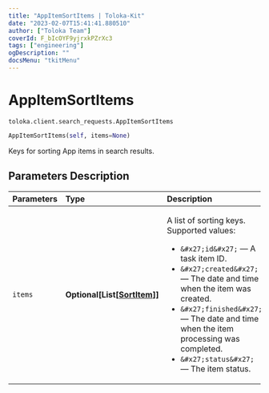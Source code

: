 ```yaml
---
title: "AppItemSortItems | Toloka-Kit"
date: "2023-02-07T15:41:41.880510"
author: ["Toloka Team"]
coverId: F_bIcOYF9yjrxkPZrXc3
tags: ["engineering"]
ogDescription: ""
docsMenu: "tkitMenu"
---
```


# AppItemSortItems
`toloka.client.search_requests.AppItemSortItems`

```python
AppItemSortItems(self, items=None)
```

Keys for sorting App items in search results.

## Parameters Description

| Parameters | Type | Description |
| :----------| :----| :-----------|
`items`|**Optional\[List\[[SortItem](/docs-new/toloka-kit/reference/toloka.client.search_requests.AppItemSortItems.SortItem)\]\]**|<p>A list of sorting keys. Supported values:</p> <ul> <li>`&#x27;id&#x27;` — A task item ID.</li> <li>`&#x27;created&#x27;` — The date and time when the item was created.</li> <li>`&#x27;finished&#x27;` — The date and time when the item processing was completed.</li> <li>`&#x27;status&#x27;` — The item status.</li> </ul>
